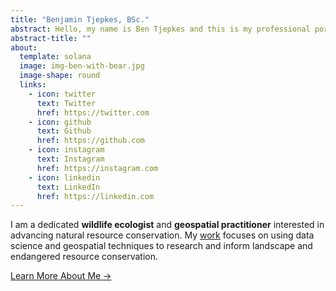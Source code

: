 ```yaml
---
title: "Benjamin Tjepkes, BSc."
abstract: Hello, my name is Ben Tjepkes and this is my professional portfolio and technical blog site showcasing my work in ecology and geospatial.
abstract-title: ""
about:
  template: solana
  image: img-ben-with-bear.jpg
  image-shape: round
  links:
    - icon: twitter
      text: Twitter
      href: https://twitter.com
    - icon: github
      text: Github
      href: https://github.com
    - icon: instagram
      text: Instagram
      href: https://instagram.com
    - icon: linkedin
      text: LinkedIn
      href: https://linkedin.com  
---
```


I am a dedicated **wildlife ecologist** and **geospatial practitioner** interested in advancing natural resource conservation. My [work](gallery.qmd) focuses on using data science and geospatial techniques to research and inform landscape and endangered resource conservation.

[Learn More About Me &rarr;](about.qmd)
